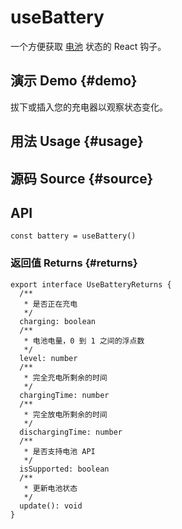 # useBattery


<HooksType category={frontmatter.category} isSupported />

一个方便获取 [电池](https://developer.mozilla.org/zh-CN/docs/Web/API/Battery_Status_API) 状态的 React 钩子。

## 演示 Demo \{#demo}

拔下或插入您的充电器以观察状态变化。


<App />

## 用法 Usage \{#usage}



## 源码 Source \{#source}


<Source />

## API

```tsx
const battery = useBattery()
```

### 返回值 Returns \{#returns}

```tsx
export interface UseBatteryReturns {
  /**
   * 是否正在充电
   */
  charging: boolean
  /**
   * 电池电量，0 到 1 之间的浮点数
   */
  level: number
  /**
   * 完全充电所剩余的时间
   */
  chargingTime: number
  /**
   * 完全放电所剩余的时间
   */
  dischargingTime: number
  /**
   * 是否支持电池 API
   */
  isSupported: boolean
  /**
   * 更新电池状态
   */
  update(): void
}
```
